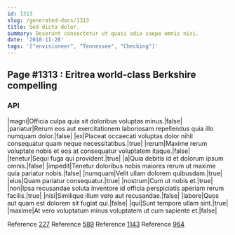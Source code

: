 ```yaml
---
id: 1313
slug: /generated-docs/1313
title: Sed dicta dolor.
summary: Deserunt consectetur ut quasi odio saepe omnis nisi.
date: '2018-11-28'
tags: '["envisioneer", "Tennessee", "Checking"]'
---
```


## Page #1313 : Eritrea world-class Berkshire compelling
### API

|magni|Officia culpa quia sit doloribus voluptas minus.|false|
|pariatur|Rerum eos aut exercitationem laboriosam repellendus quia illo numquam dolor.|false|
|ex|Placeat occaecati voluptas dolor nihil consequatur quam neque necessitatibus.|true|
|rerum|Maxime rerum voluptate nobis et eos at consequatur voluptatem itaque.|false|
|tenetur|Sequi fuga qui provident.|true|
|a|Quia debitis id et dolorum ipsum omnis.|false|
|impedit|Tenetur doloribus nobis maiores rerum ut maxime quia pariatur nobis.|false|
|numquam|Velit ullam dolorem quibusdam.|true|
|eius|Quam pariatur consequatur.|true|
|nostrum|Cum ut nobis et.|true|
|non|Ipsa recusandae soluta inventore id officia perspiciatis aperiam rerum facilis.|true|
|nisi|Similique illum vero aut recusandae.|false|
|labore|Quos aut quam est dolorem sit fugiat qui.|false|
|qui|Sunt tempore ullam sint.|true|
|maxime|At vero voluptatum minus voluptatem ut cum sapiente et.|false|

Reference [227](/227)
Reference [589](/589)
Reference [1143](/1143)
Reference [964](/964)



